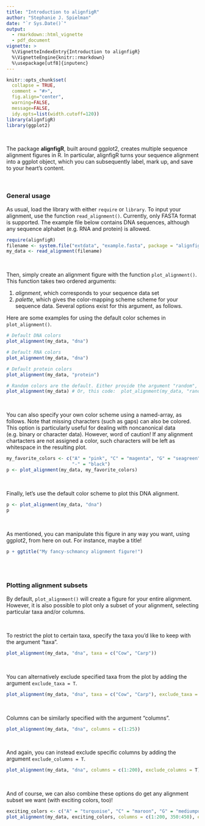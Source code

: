 ```yaml
---
title: "Introduction to alignfigR"
author: "Stephanie J. Spielman"
date: "`r Sys.Date()`"
output:
  - rmarkdown::html_vignette
  - pdf_document
vignette: >
  %\VignetteIndexEntry{Introduction to alignfigR}
  %\VignetteEngine{knitr::rmarkdown}
  %\usepackage[utf8]{inputenc}
---
```


```r
knitr::opts_chunk$set(
  collapse = TRUE,
  comment = "#>",
  fig.align="center", 
  warning=FALSE, 
  message=FALSE, 
  idy.opts=list(width.cutoff=120))
library(alignfigR)
library(ggplot2)
```


<br>

The package **alignfigR**, built around ggplot2, creates multiple sequence alignment figures in R. In particular, alignfigR turns your sequence alignment into a ggplot object, which you can subsequently label, mark up, and save to your heart's content.

<br>

### General usage

As usual, load the library with either `require` or `library`. To input your alignment, use the function `read_alignment()`. Currently, only FASTA format is supported. The example file below contains DNA sequences, although any sequence alphabet (e.g. RNA and protein) is allowed.
```r
require(alignfigR)
filename <- system.file("extdata", "example.fasta", package = "alignfigR")
my_data <- read_alignment(filename)
```

<br>

Then, simply create an alignment figure with the function `plot_alignment()`. This function takes two ordered arguments: 

1. *alignment*, which corresponds to your sequence data set
2. *palette*, which gives the color-mapping scheme scheme for your sequence data. Several options exist for this argument, as follows.

Here are some examples for using the default color schemes in `plot_alignment()`.
```r
# Default DNA colors
plot_alignment(my_data, "dna")

# Default RNA colors
plot_alignment(my_data, "dna")

# Default protein colors
plot_alignment(my_data, "protein")

# Random colors are the default. Either provide the argument "random", or simply provide nothing.
plot_alignment(my_data) # Or, this code:  plot_alignment(my_data, "random")
```

<br>

You can also specify your own color scheme using a named-array, as follows. Note that missing characters (such as gaps) can also be colored. This option is particularly useful for dealing with noncanonical data (e.g. binary or character data). However, word of caution! If any alignment chartacters are not assigned a color, such characters will be left as whitespace in the resulting plot. 
```r
my_favorite_colors <- c("A" = "pink", "C" = "magenta", "G" = "seagreen", "T" = "yellow",
                        "-" = "black")
p <- plot_alignment(my_data, my_favorite_colors)
```

<br>

Finally, let's use the default color scheme to plot this DNA alignment.

```r
p <- plot_alignment(my_data, "dna")
p
```

<br>

As mentioned, you can manipulate this figure in any way you want, using ggplot2, from here on out. For instance, maybe a title!
```r
p + ggtitle("My fancy-schmancy alignment figure!") 
```


<br><br>

### Plotting alignment subsets


By default, `plot_alignment()` will create a figure for your entire alignment. However, it is also possible to plot only a subset of your alignment, selecting particular taxa and/or columns. 

<br>

To restrict the plot to certain taxa, specify the taxa you'd like to keep with the argument "taxa".
```r
plot_alignment(my_data, "dna", taxa = c("Cow", "Carp"))
```

<br>

You can alternatively exclude specified taxa from the plot by adding the argument `exclude_taxa = T`.
```r
plot_alignment(my_data, "dna", taxa = c("Cow", "Carp"), exclude_taxa = T)
```

<br>

Columns can be similarly specified with the argument "columns".
```r
plot_alignment(my_data, "dna", columns = c(1:25))
```

<br>

And again, you can instead exclude specific columns by adding the argument `exclude_columns = T`.
```r
plot_alignment(my_data, "dna", columns = c(1:200), exclude_columns = T)
```

<br>

And of course, we can also combine these options do get any alignment subset we want (with exciting colors, too)!
```r
exciting_colors <- c("A" = "turquoise", "C" = "maroon", "G" = "mediumpurple1", "T" = "royalblue4", "-" = "cornsilk1")
plot_alignment(my_data, exciting_colors, columns = c(1:200, 350:450), exclude_columns = T, taxa = c("Cow", "Carp", "Chicken", "Human") )
```


